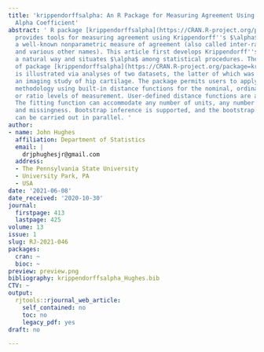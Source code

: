 ```yaml
---
title: 'krippendorffsalpha: An R Package for Measuring Agreement Using Krippendorff''s
  Alpha Coefficient'
abstract: ' R package [krippendorffsalpha](https://CRAN.R-project.org/package=krippendorffsalpha)
  provides tools for measuring agreement using Krippendorff''s $\alpha$ coefficient,
  a well-known nonparametric measure of agreement (also called inter-rater reliability
  and various other names). This article first develops Krippendorff''s $\alpha$ in
  a natural way and situates $\alpha$ among statistical procedures. Then, the usage
  of package [krippendorffsalpha](https://CRAN.R-project.org/package=krippendorffsalpha)
  is illustrated via analyses of two datasets, the latter of which was collected during
  an imaging study of hip cartilage. The package permits users to apply the $\alpha$
  methodology using built-in distance functions for the nominal, ordinal, interval,
  or ratio levels of measurement. User-defined distance functions are also supported.
  The fitting function can accommodate any number of units, any number of coders,
  and missingness. Bootstrap inference is supported, and the bootstrap computation
  can be carried out in parallel. '
author:
- name: John Hughes
  affiliation: Department of Statistics
  email: |
    drjphughesjr@gmail.com
  address:
  - The Pennsylvania State University
  - University Park, PA
  - USA
date: '2021-06-08'
date_received: '2020-10-30'
journal:
  firstpage: 413
  lastpage: 425
volume: 13
issue: 1
slug: RJ-2021-046
packages:
  cran: ~
  bioc: ~
preview: preview.png
bibliography: krippendorffsalpha_Hughes.bib
CTV: ~
output:
  rjtools::rjournal_web_article:
    self_contained: no
    toc: no
    legacy_pdf: yes
draft: no

---
```

